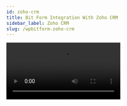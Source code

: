 ```yaml
---
id: zoho-crm
title: Bit Form Integration With Zoho CRM 
sidebar_label: Zoho CRM
slug: /wpbitform-zoho-crm
---
```


<Video youtube src="0fYVHhXqSJI" />
<br/>

Using  **Zoho CRM integration** with WordPress form builder, you can automatically push your WordPress form data in CRM modules. You can easily integrate without any coding. This Documentation goes through the configuration process.

## Authorization Settings

First, you have to log-in to your WordPress dashboard. Then click on Bit form from the left sidebar. Select an existing form that you want to integrate with Zoho CRM if you don’t have any form please create a new form. Please follow the screenshots below:

<Image src="Zoho CRM/1. create_form" alt="Zoho CRM" w="1020" h="300" />

Then click on the Settings menu from the top navigation bar. Navigate to ***Settings->Integrations->Click on (+) ->Select Zoho CRM***. Please follow the screenshots below:

<Image src="Zoho CRM/2. Homepage" alt="Zoho CRM" w="1020" h="300" />

<Image src="Zoho CRM/3.CrmIntegration" alt="Zoho CRM" w="1020" h="300" />

Select a data center from the dropdown. Then click on the ***Zoho API Console***. Navigate to API Console->Get Started->Server-based Applications. Please follow the screenshots below

<Image src="Zoho CRM/4. CRM-1-768x376" alt="Zoho CRM" w="1020" h="300" />

<Image src="Zoho CRM/5. GetStarted" alt="Zoho CRM" w="1020" h="300" />

<Image src="Zoho CRM/6. api-console-server-based" alt="Zoho CRM" w="1020" h="300" />

Fill those fields ***(Homepage URL and Authorized Redirect URLs)*** the same as your Integration Homepage. Then click ***UPDATE***.

<Image src="Zoho CRM/7. api-console-client-details-3" alt="Zoho CRM" w="1020" h="300" />

<Image src="Zoho CRM/8. client-secret-5" alt="Zoho CRM" w="1020" h="300" />

Then copy the ***Client ID and Client Secret*** and paste it to the Bit Form integration page. Then click on the ***Authorize*** button (wait for a few seconds). After the successful authorization click on the Next button

<Image src="Zoho CRM/9. integration-setup" alt="Zoho CRM" w="1020" h="300" />

<Image src="Zoho CRM/10. Authorization" alt="Zoho CRM" w="1020" h="300" />

<Image src="Zoho CRM/11. IntegrationNext" alt="Zoho CRM" w="1020" h="300" />

## Integration Settings

Map all the mandatory CRM fields to the corresponding fields in your form.

<Image src="Zoho CRM/12. Fieldmap" alt="Zoho CRM" w="1020" h="300" />

To map more form fields to CRM fields, click on the ***(+)***. The form fields that are relevant to the selected field would be listed in the drop-down under Bit Forms.

<Image src="Zoho CRM/13. 'extrafieldmap" alt="Zoho CRM" w="1020" h="300" />

<Image src="Zoho CRM/14. fileUpload" alt="Zoho CRM" w="1020" h="300" />

You can send data Zoho CRM related list from Bit Form. Select the required related list module and layout from the drop-down provided. Then map the mandatory field. To map more fields, click on the (+).

<Video youtube src="6w1D8YIffBI" />

<Image src="Zoho CRM/15. relatedList" alt="Zoho CRM" w="1020" h="300" />

## Actions

Map all the fields, select the necessary Actions to be performed on integration, and then click on the Save button to save your settings. All the actions are described below.

***1.Workflow:*** Select this option to trigger the Zoho CRM workflow to relevant the selected module. If you didn’t select this option Zoho CRM workflow to relevant the selected module doesn’t work.

<Video youtube src="Ec-kfq5Swr4" />

<Image src="Zoho CRM/16. workflow-1" alt="Zoho CRM" w="1020" h="200" />

***2.Attachment:*** To Select this option you can send file upload field data to Zoho CRM related list Attachments. You can also send file upload field data to Zoho CRM via normal field mapping). Please select the CRM file upload field from the drop-down which you want to send data.

<Video youtube src="r7J-92xXJbw" />

<Image src="Zoho CRM/17. attachment-1" alt="Zoho CRM" w="1020" h="200" />

***3. Approval:*** Select this option to automatically send form data to your Zoho CRM approval list instead of adding them.

<Video youtube src="RmJBmG9bsGQ" />

<Image src="Zoho CRM/18. approval-1" alt="Zoho CRM" w="1020" h="200" />

***4.Blueprint:*** Select this option to trigger the Zoho CRM blueprint to relevant the selected module. If you didn’t select this option Zoho CRM blueprint to relevant the selected module doesn’t work.

<Image src="Zoho CRM/19. blueprint-1" alt="Zoho CRM" w="1020" h="200" />

***5. Upsert Record:*** Upon selecting the option YES, if a record with the identical value exists in Zoho CRM, it will be updated with the new values. If you select NO, a new record will be created in Zoho CRM. You can arrange fields in the order in which upsert should happen.

Here’s how upsert works:

For example, you arrange the Email field before the Company field. When a form is submitted with the Company as Bitcode and Email as bitcode@gmail.com.

1. First, it’s checked if the email bitcode@gmail.com exists in the CRM. If it does, then the mapped fields get updated to the record associated with that email address.

2. In case of the email address bitcode@gmail.com doesn’t exist in your CRM,  it’s checked if Bitcode exists under Company. If it does, then the mapped fields get updated to the record associated with that company name.

3. If none of the field values exists, then a new record with all the mapped details is created under the mapped CRM module

<Video youtube src="zdd_c35Bqn0" />

<Image src="Zoho CRM/20. upsert-1" alt="Zoho CRM" w="1020" h="400" />

***6. Assignment Rules:*** When you choose this option, Assignment Rules defined in Zoho CRM can be triggered when form entries are added to a CRM module. Please select the assignment rule from the drop-down which you want to trigger.

<Video youtube src="hadXKtYeh5k" />

<Image src="Zoho CRM/21. assignment-1" alt="Zoho CRM" w="1020" h="200" />

***7. Tag Records:*** When you choose this option, you can add a tag to the records that are pushed to Zoho CRM. It helps you to search for records in CRM by tag. There has a list of tag records in the dropdown. You can use Zoho CRM by default tag, form fields also can add a custom tag.

<Video youtube src="JevC0GJPyNg" />

<Image src="Zoho CRM/22. tag-1" alt="Zoho CRM" w="1020" h="200" />

***8. Record Owner:*** Select this option you can set a record owner of the sent record.

<Video youtube src="c-CNqLhZtuU" />

<Image src="Zoho CRM/23. recordOwner" alt="Zoho CRM" w="1020" h="200" />

Supported Modules:You can integrate your forms with the following

**CRM modules:**

- ***Standard Modules***: Leads, Contacts, Accounts, Potentials, Campaigns, Cases, Solutions, Products, Price Books, Vendors, Events, Tasks, and Calls.

- ***Custom Modules:*** Bit Forms can be integrated with all custom modules in Zoho CRM

**Supported Field Types  :**

These are the Bit Forms fields that can be mapped with the respective fields in Zoho CRM.

| SL No | CRM Field    | Supported Form Fields                                                                                     |
|-------|--------------|-----------------------------------------------------------------------------------------------------------|
| 1     | Single Line  | Text, Multi-Line Text, Email, Website, Dropdown, Radio, Checkbox, Number, Decimal, Date, Time, Date-Time. |
| 2     | Multi Line   | Text, Multi-Line Text, Email, Website, Dropdown, Radio, Checkbox, Number, Decimal, Date, Time, Date-Time. |
| 3     | Email        | Text, Email                                                                                               |
| 4     | Phone        | Text                                                                                                      |
| 5     | Pick List    | Single Line, Dropdown, Radio                                                                              |
| 6     | Multi Select | Checkbox                                                                                                  |
| 7     | Date         | Date                                                                                                      |
| 8     | Date-Time    | Date-Time                                                                                                 |
| 9     | Number       | Number                                                                                                    |
| 10    | Checkbox     | Checkbox                                                                                                  |
| 11    | URL          | Single Line, Website                                                                                      |


In the end, create a Workflow for triggering the integration. Select the integration which you created before.

<Video src="Bit-Form-to-Zoho-CRM-workflow" alt="Zoho CRM" w="800" h="400" />








